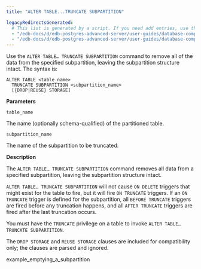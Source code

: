 ```yaml
---
title: "ALTER TABLE...TRUNCATE SUBPARTITION"

legacyRedirectsGenerated:
  # This list is generated by a script. If you need add entries, use the `legacyRedirects` key.
  - "/edb-docs/d/edb-postgres-advanced-server/user-guides/database-compatibility-table-partitioning-guide/13/alter_table_truncate_subpartition.html"
  - "/edb-docs/d/edb-postgres-advanced-server/user-guides/database-compatibility-table-partitioning-guide/latest/alter_table_truncate_subpartition.html"
---
```


<div id="alter_table_truncate_subpartition" class="registered_link"></div>

Use the `ALTER TABLE… TRUNCATE SUBPARTITION` command to remove all of the data from the specified subpartition, leaving the subpartition structure intact. The syntax is:

```text
ALTER TABLE <table_name>
  TRUNCATE SUBPARTITION <subpartition_name>
  [{DROP|REUSE} STORAGE]
```

**Parameters**

`table_name`

 The name (optionally schema-qualified) of the partitioned table.

`subpartition_name`

 The name of the subpartition to be truncated.

**Description**

The `ALTER TABLE… TRUNCATE SUBPARTITION` command removes all data from a specified subpartition, leaving the subpartition structure intact.

`ALTER TABLE… TRUNCATE SUBPARTITION` will not cause `ON DELETE` triggers that might exist for the table to fire, but it will fire `ON TRUNCATE` triggers. If an `ON TRUNCATE` trigger is defined for the subpartition, all `BEFORE TRUNCATE` triggers are fired before any truncation happens, and all `AFTER TRUNCATE` triggers are fired after the last truncation occurs.

You must have the `TRUNCATE` privilege on a table to invoke `ALTER TABLE… TRUNCATE SUBPARTITION`.

The `DROP STORAGE` and `REUSE STORAGE` clauses are included for compatibility only; the clauses are parsed and ignored.

<div class="toctree" maxdepth="3">

example_emptying_a_subpartition

</div>
